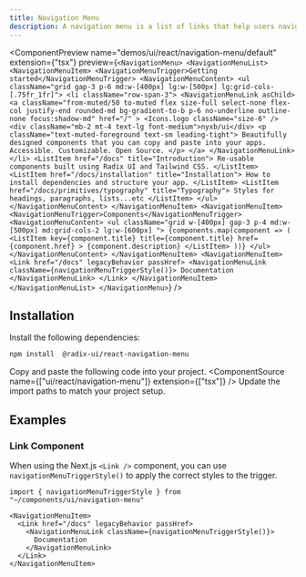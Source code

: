 ```yaml
---
title: Navigation Menu
description: A navigation menu is a list of links that help users navigate between different pages on a website.
---
```


<ComponentPreview
  name="demos/ui/react/navigation-menu/default"
  extension={"tsx"}
  preview={`<NavigationMenu>
      <NavigationMenuList>
        <NavigationMenuItem>
            <NavigationMenuTrigger>Getting started</NavigationMenuTrigger>
            <NavigationMenuContent>
              <ul className="grid gap-3 p-6 md:w-[400px] lg:w-[500px] lg:grid-cols-[.75fr_1fr]">
                  <li className="row-span-3">
                    <NavigationMenuLink asChild>
                        <a
                          className="from-muted/50 to-muted flex size-full select-none flex-col justify-end rounded-md bg-gradient-to-b p-6 no-underline outline-none focus:shadow-md"
                          href="/"
                        >
                          <Icons.logo className="size-6" />
                          <div className="mb-2 mt-4 text-lg font-medium">nyxb/ui</div>
                          <p className="text-muted-foreground text-sm leading-tight">
                              Beautifully designed components that you can copy and
                              paste into your apps. Accessible. Customizable. Open
                              Source.
                          </p>
                        </a>
                    </NavigationMenuLink>
                  </li>
                  <ListItem href="/docs" title="Introduction">
                    Re-usable components built using Radix UI and Tailwind CSS.
                  </ListItem>
                  <ListItem href="/docs/installation" title="Installation">
                    How to install dependencies and structure your app.
                  </ListItem>
                  <ListItem href="/docs/primitives/typography" title="Typography">
                    Styles for headings, paragraphs, lists...etc
                  </ListItem>
              </ul>
            </NavigationMenuContent>
        </NavigationMenuItem>
        <NavigationMenuItem>
            <NavigationMenuTrigger>Components</NavigationMenuTrigger>
            <NavigationMenuContent>
              <ul className="grid w-[400px] gap-3 p-4 md:w-[500px] md:grid-cols-2 lg:w-[600px] ">
                  {components.map(component => (
                    <ListItem
                        key={component.title}
                        title={component.title}
                        href={component.href}
                    >
                        {component.description}
                    </ListItem>
                  ))}
              </ul>
            </NavigationMenuContent>
        </NavigationMenuItem>
        <NavigationMenuItem>
            <Link href="/docs" legacyBehavior passHref>
              <NavigationMenuLink className={navigationMenuTriggerStyle()}>
                  Documentation
              </NavigationMenuLink>
            </Link>
        </NavigationMenuItem>
      </NavigationMenuList>
</NavigationMenu>`}
/>

## Installation

<Steps>
<Step>Install the following dependencies:</Step>

```bash
npm install  @radix-ui/react-navigation-menu
```
  <Step>Copy and paste the following code into your project.</Step>
  <ComponentSource  name={["ui/react/navigation-menu"]} extension={["tsx"]} />
  <Step>Update the import paths to match your project setup.</Step>

</Steps>

## Examples

### Link Component

When using the Next.js `<Link />` component, you can use `navigationMenuTriggerStyle()` to apply the correct styles to the trigger.

```tsx
import { navigationMenuTriggerStyle } from "~/components/ui/navigation-menu"

<NavigationMenuItem>
  <Link href="/docs" legacyBehavior passHref>
    <NavigationMenuLink className={navigationMenuTriggerStyle()}>
      Documentation
    </NavigationMenuLink>
  </Link>
</NavigationMenuItem>
```